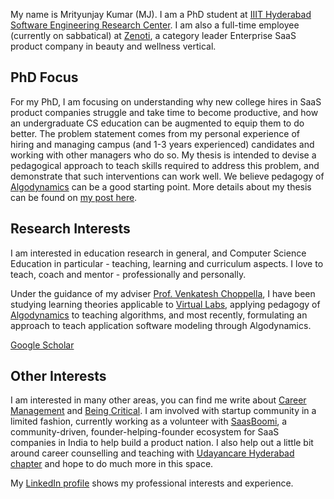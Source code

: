 My name is Mrityunjay Kumar (MJ). I am a PhD student at [IIIT Hyderabad Software Engineering Research Center](https://serc.iiit.ac.in/). I am also a full-time employee (currently on sabbatical) at [Zenoti](https://www.zenoti.com/), a category leader Enterprise SaaS product company in beauty and wellness vertical. 

## PhD Focus

For my PhD, I am focusing on understanding why new college hires in SaaS product companies struggle and take time to become productive, and how an undergraduate CS education can be augmented to equip them to do better. The problem statement comes from my personal experience of hiring and managing campus (and 1-3 years experienced) candidates and working with other managers who do so. My thesis is intended to devise a pedagogical approach to teach skills required to address this problem, and demonstrate that such interventions can work well. We believe pedagogy of [Algodynamics](https://algodynamics.org/) can be a good starting point. More details about my thesis can be found on [my post here](/posts/phd-work-2024/). 

## Research Interests

I am interested in education research in general, and Computer Science Education in particular - teaching, learning and curriculum aspects. I love to teach, coach and mentor - professionally and personally. 

Under the guidance of my adviser [Prof. Venkatesh Choppella](https://faculty.iiit.ac.in/~venkatesh.choppella/), I have been studying learning theories applicable to [Virtual Labs](https://vlead.vlabs.ac.in/), applying pedagogy of [Algodynamics](https://algodynamics.org/) to teaching algorithms, and most recently, formulating an approach to teach application software modeling through Algodynamics. 

[Google Scholar](https://scholar.google.com/citations?user=BO9oEq4AAAAJ&hl=en)

## Other Interests

I am interested in many other areas, you can find me write about [Career Management](https://careerbloom.org/) and [Being Critical](https://palash.com/). I am involved with startup community in a limited fashion, currently working as a volunteer with [SaasBoomi](https://saasboomi.com), a community-driven, founder-helping-founder ecosystem for SaaS companies in India to help build a product nation. I also help out a little bit around career counselling and teaching with [Udayancare Hyderabad chapter](https://www.udayancare.org/chapterpage/telangana/hyderabad) and hope to do much more in this space.  

My [LinkedIn profile](https://www.linkedin.com/in/mrityunjaykumar/) shows my professional interests and experience.